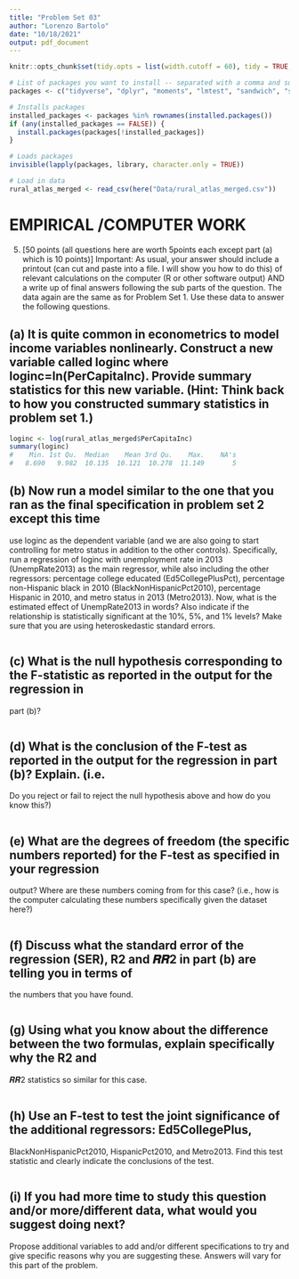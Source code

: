 ```yaml
---
title: "Problem Set 03"
author: "Lorenzo Bartolo"
date: "10/18/2021"
output: pdf_document
---
```



```r
knitr::opts_chunk$set(tidy.opts = list(width.cutoff = 60), tidy = TRUE, echo = TRUE)

# List of packages you want to install -- separated with a comma and surrounded in "quotes" 
packages <- c("tidyverse", "dplyr", "moments", "lmtest", "sandwich", "stringr", "readr", "here", "ggplot2", "modelr", "MASS", "knitr", "formatR", "car")

# Installs packages
installed_packages <- packages %in% rownames(installed.packages())
if (any(installed_packages == FALSE)) {
  install.packages(packages[!installed_packages])
}

# Loads packages
invisible(lapply(packages, library, character.only = TRUE))

# Load in data
rural_atlas_merged <- read_csv(here("Data/rural_atlas_merged.csv"))

```


# EMPIRICAL /COMPUTER WORK
5. [50 points (all questions here are worth 5points each except part (a) which is 10 points)] Important: As usual,
your answer should include a printout (can cut and paste into a file. I will show you how to do this) of relevant
calculations on the computer (R or other software output) AND a write up of final answers following the
sub parts of the question. The data again are the same as for Problem Set 1. Use these data to answer the
following questions.

## (a) It is quite common in econometrics to model income variables nonlinearly. Construct a new variable called loginc where loginc=ln(PerCapitaInc). Provide summary statistics for this new variable. (Hint: Think back to how you constructed summary statistics in problem set 1.)
```r
loginc <- log(rural_atlas_merged$PerCapitaInc)
summary(loginc)
#    Min. 1st Qu.  Median    Mean 3rd Qu.    Max.    NA's 
#   8.690   9.982  10.135  10.121  10.278  11.149       5 

```


## (b) Now run a model similar to the one that you ran as the final specification in problem set 2 except this time
use loginc as the dependent variable (and we are also going to start controlling for metro status in addition to
the other controls). Specifically, run a regression of loginc with unemployment rate in 2013 (UnempRate2013)
as the main regressor, while also including the other regressors: percentage college educated
(Ed5CollegePlusPct), percentage non-Hispanic black in 2010 (BlackNonHispanicPct2010), percentage
Hispanic in 2010, and metro status in 2013 (Metro2013). Now, what is the estimated effect of UnempRate2013
in words? Also indicate if the relationship is statistically significant at the 10%, 5%, and 1% levels? Make
sure that you are using heteroskedastic standard errors.
```r

```


## (c) What is the null hypothesis corresponding to the F-statistic as reported in the output for the regression in
part (b)?
```r

```


## (d) What is the conclusion of the F-test as reported in the output for the regression in part (b)? Explain. (i.e.
Do you reject or fail to reject the null hypothesis above and how do you know this?)
```r

```


## (e) What are the degrees of freedom (the specific numbers reported) for the F-test as specified in your regression
output? Where are these numbers coming from for this case? (i.e., how is the computer calculating these
numbers specifically given the dataset here?)
```r

```


## (f) Discuss what the standard error of the regression (SER), R2 and 𝑹𝑹2 in part (b) are telling you in terms of
the numbers that you have found.
```r

```


## (g) Using what you know about the difference between the two formulas, explain specifically why the R2 and
𝑹𝑹2 statistics so similar for this case.
```r

```


## (h) Use an F-test to test the joint significance of the additional regressors: Ed5CollegePlus,
BlackNonHispanicPct2010, HispanicPct2010, and Metro2013. Find this test statistic and clearly indicate the
conclusions of the test.
```r

```


## (i) If you had more time to study this question and/or more/different data, what would you suggest doing next?
Propose additional variables to add and/or different specifications to try and give specific reasons why you are
suggesting these. Answers will vary for this part of the problem.
```r

```


